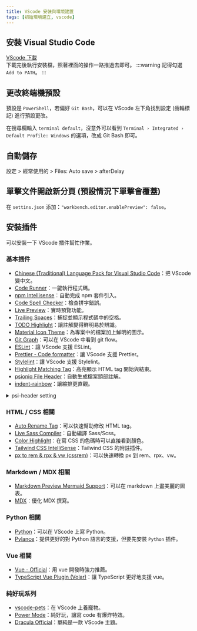 ```yaml
---
title: VScode 安裝與環境建置
tags: [初始環境建立, vscode]
---
```

## 安裝 Visual Studio Code
[VScode 下載](https://code.visualstudio.com/)  
下載完後執行安裝檔，照著裡面的操作一路推過去即可。
:::warning
記得勾選 `Add to PATH`。
:::

## 更改終端機預設
預設是 `PowerShell`，若偏好 `Git Bash`，可以在 VScode 左下角找到設定 (齒輪標記) 進行預設更改。  

在搜尋欄輸入 `terminal default`，沒意外可以看到 `Terminal › Integrated › Default Profile: Windows` 的選項，改成 Git Bash 即可。

## 自動儲存
設定 > 經常使用的 > Files: Auto save > afterDelay

## 單擊文件開啟新分頁 (預設情況下單擊會覆蓋)
在 `settins.json` 添加：`"workbench.editor.enablePreview": false`。


## 安裝插件
可以安裝一下 VScode 插件幫忙作業。  
### 基本插件
* [Chinese (Traditional) Language Pack for Visual Studio Code](https://marketplace.visualstudio.com/items?itemName=MS-CEINTL.vscode-language-pack-zh-hant)：把 VScode 變中文。
* [Code Runner](https://marketplace.visualstudio.com/items?itemName=formulahendry.code-runner)：一鍵執行程式碼。
* [npm Intellisense](https://marketplace.visualstudio.com/items?itemName=christian-kohler.npm-intellisense)：自動完成 npm 套件引入。
* [Code Spell Checker](https://marketplace.visualstudio.com/items?itemName=streetsidesoftware.code-spell-checker)：檢查拼字錯誤。
* [Live Preview](https://marketplace.visualstudio.com/items?itemName=ms-vscode.live-server)：實時預覽功能。
* [Trailing Spaces](https://marketplace.visualstudio.com/items?itemName=shardulm94.trailing-spaces)：捕捉並顯示程式碼中的空格。
* [TODO Highlight](https://marketplace.visualstudio.com/items?itemName=wayou.vscode-todo-highlight)：讓註解變得鮮明易於辨識。
* [Material Icon Theme](https://marketplace.visualstudio.com/items?itemName=PKief.material-icon-theme)：為專案中的檔案加上鮮明的圖示。
* [Git Graph](https://marketplace.visualstudio.com/items?itemName=mhutchie.git-graph)：可以在 VScode 中看到 git flow。
* [ESLint](https://marketplace.visualstudio.com/items?itemName=dbaeumer.vscode-eslint)：讓 VScode 支援 ESLint。
* [Prettier - Code formatter](https://marketplace.visualstudio.com/items?itemName=esbenp.prettier-vscode)：讓 VScode 支援 Prettier。
* [Stylelint](https://marketplace.visualstudio.com/items?itemName=stylelint.vscode-stylelint)：讓 VScode 支援 Stylelint。
* [Highlight Matching Tag](https://marketplace.visualstudio.com/items?itemName=vincaslt.highlight-matching-tag)：高亮顯示 HTML tag 開始與結束。
* [psioniq File Header](https://marketplace.visualstudio.com/items?itemName=psioniq.psi-header)：自動生成檔案頭部註解。
* [indent-rainbow](https://marketplace.visualstudio.com/items?itemName=oderwat.indent-rainbow)：讓縮排更直觀。

<details>
<summary>psi-header setting</summary>

```json title='.vscode/setting.json'
{
  // https://marketplace.visualstudio.com/items?itemName=psioniq.psi-header
  "psi-header": {
    "changes-tracking": {
        "isActive": true,
        "modAuthor": "Modified By: ",
        "modDate": "Last Modified: ",
        "modDateFormat": "date",
        "include": [],
        "exclude": [
            "markdown",
            "json"
        ],
        "excludeGlob": [
            "out/**",
            "src/**/*.xyz"
        ],
        "autoHeader": "manualSave"
    },
    "lang-config": [
        {
            "language": "*",
            "begin": "/**",
            "end": "*/",
            "prefix": " * "
        },
        {
            "language": "vue",
            "begin": "<!--",
            "end": "-->",
            "prefix": "  "
        }
    ],
    "config": {
        "forceToTop": true,
        "blankLinesAfter": 1,
    },
    "templates": [
        {
            "language": "*",
            "template": [
                "@FilePath: <<filerelativepath>>",
                "@Date: <<filecreated('YYYY-MM-DD HH:mm:ss')>>",
                "@Author: <<author>>",
                "@Description:",
                "-----",
                "Last Modified: <<dateformat('YYYY-MM-DD HH:mm:ss')>>",
                "Modified By: <<author>>",
                "-----",
                "Copyright (c) <<year>> by PLANTAE Taiwan, All Rights Reserved.",
            ],
        },
    ]
  },
}
```
</details>




### HTML / CSS 相關
* [Auto Rename Tag](https://marketplace.visualstudio.com/items?itemName=formulahendry.auto-rename-tag)：可以快速幫助修改 HTML tag。
* [Live Sass Compiler](https://marketplace.visualstudio.com/items?itemName=glenn2223.live-sass)：自動編譯 Sass/Scss。
* [Color Highlight](https://marketplace.visualstudio.com/items?itemName=naumovs.color-highlight)：在寫 CSS 的色碼時可以直接看到顏色。
* [Tailwind CSS IntelliSense](https://marketplace.visualstudio.com/items?itemName=bradlc.vscode-tailwindcss)：Tailwind CSS 的附註插件。
* [px to rem & rpx & vw (cssrem)](https://marketplace.visualstudio.com/items?itemName=cipchk.cssrem)：可以快速轉換 px 到 rem、rpx、vw。

### Markdown / MDX 相關
* [Markdown Preview Mermaid Support](https://marketplace.visualstudio.com/items?itemName=bierner.markdown-mermaid)：可以在 markdown 上畫美麗的圖表。
* [MDX](https://marketplace.visualstudio.com/items?itemName=unifiedjs.vscode-mdx)：優化 MDX 撰寫。

### Python 相關
* [Python](https://marketplace.visualstudio.com/items?itemName=ms-python.python)：可以在 VScode 上寫 Python。
* [Pylance](https://marketplace.visualstudio.com/items?itemName=ms-python.vscode-pylance)：提供更好的對 Python 語言的支援，但要先安裝 `Python` 插件。
 
### Vue 相關
* [Vue - Official](https://marketplace.visualstudio.com/items?itemName=Vue.volar)：用 vue 開發時強力推薦。
* [TypeScript Vue Plugin (Volar)](https://marketplace.visualstudio.com/items?itemName=Vue.vscode-typescript-vue-plugin)：讓 TypeScript 更好地支援 vue。

### 純好玩系列
* [vscode-pets](https://marketplace.visualstudio.com/items?itemName=tonybaloney.vscode-pets)：在 VScode 上養寵物。
* [Power Mode](https://marketplace.visualstudio.com/items?itemName=hoovercj.vscode-power-mode)：純好玩，讓寫 code 有爆炸特效。
* [Dracula Official](https://marketplace.visualstudio.com/items?itemName=dracula-theme.theme-dracula)：單純是一款 VScode 主題。